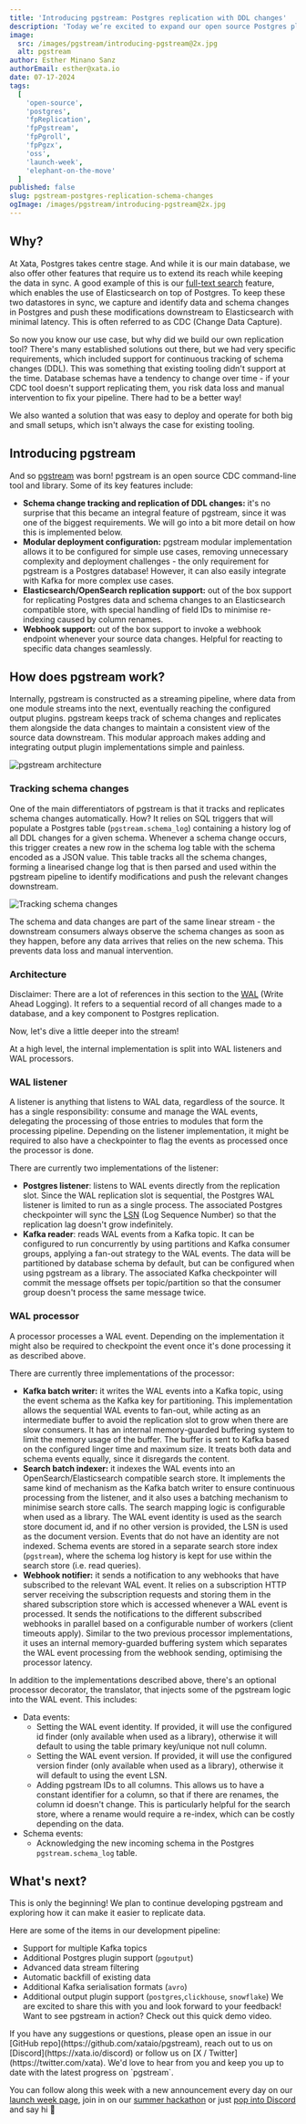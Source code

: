 ```yaml
---
title: 'Introducing pgstream: Postgres replication with DDL changes'
description: 'Today we’re excited to expand our open source Postgres platform with pgstream, a CDC command line tool and library for PostgreSQL with replication support for DDL changes to any provided output.'
image:
  src: /images/pgstream/introducing-pgstream@2x.jpg
  alt: pgstream
author: Esther Minano Sanz
authorEmail: esther@xata.io
date: 07-17-2024
tags:
  [
    'open-source',
    'postgres',
    'fpReplication',
    'fpPgstream',
    'fpPgroll',
    'fpPgzx',
    'oss',
    'launch-week',
    'elephant-on-the-move'
  ]
published: false
slug: pgstream-postgres-replication-schema-changes
ogImage: /images/pgstream/introducing-pgstream@2x.jpg
---
```


## Why?

At Xata, Postgres takes centre stage. And while it is our main database, we also offer other features that require us to extend its reach while keeping the data in sync. A good example of this is our [full-text search](https://xata.io/full-text-search) feature, which enables the use of Elasticsearch on top of Postgres. To keep these two datastores in sync, we capture and identify data and schema changes in Postgres and push these modifications downstream to Elasticsearch with minimal latency. This is often referred to as CDC (Change Data Capture).

So now you know our use case, but why did we build our own replication tool? There's many established solutions out there, but we had very specific requirements, which included support for continuous tracking of schema changes (DDL). This was something that existing tooling didn't support at the time. Database schemas have a tendency to change over time - if your CDC tool doesn't support replicating them, you risk data loss and manual intervention to fix your pipeline. There had to be a better way!

We also wanted a solution that was easy to deploy and operate for both big and small setups, which isn't always the case for existing tooling.

## Introducing pgstream

And so [pgstream](https://github.com/xataio/pgstream) was born! pgstream is an open source CDC command-line tool and library. Some of its key features include:

- **Schema change tracking and replication of DDL changes:** it's no surprise that this became an integral feature of pgstream, since it was one of the biggest requirements. We will go into a bit more detail on how this is implemented below.
- **Modular deployment configuration:** pgstream modular implementation allows it to be configured for simple use cases, removing unnecessary complexity and deployment challenges - the only requirement for pgstream is a Postgres database! However, it can also easily integrate with Kafka for more complex use cases.
- **Elasticsearch/OpenSearch replication support:** out of the box support for replicating Postgres data and schema changes to an Elasticsearch compatible store, with special handling of field IDs to minimise re-indexing caused by column renames.
- **Webhook support:** out of the box support to invoke a webhook endpoint whenever your source data changes. Helpful for reacting to specific data changes seamlessly.

## How does pgstream work?

Internally, pgstream is constructed as a streaming pipeline, where data from one module streams into the next, eventually reaching the configured output plugins. pgstream keeps track of schema changes and replicates them alongside the data changes to maintain a consistent view of the source data downstream. This modular approach makes adding and integrating output plugin implementations simple and painless.

![pgstream architecture](/images/pgstream/pgstream_arch_v1@2x.png)

### Tracking schema changes

One of the main differentiators of pgstream is that it tracks and replicates schema changes automatically. How? It relies on SQL triggers that will populate a Postgres table (`pgstream.schema_log`) containing a history log of all DDL changes for a given schema. Whenever a schema change occurs, this trigger creates a new row in the schema log table with the schema encoded as a JSON value. This table tracks all the schema changes, forming a linearised change log that is then parsed and used within the pgstream pipeline to identify modifications and push the relevant changes downstream.

![Tracking schema changes](/images/pgstream/tracking_schema_changes@2x.png)

The schema and data changes are part of the same linear stream - the downstream consumers always observe the schema changes as soon as they happen, before any data arrives that relies on the new schema. This prevents data loss and manual intervention.

### Architecture

Disclaimer: There are a lot of references in this section to the [WAL](https://www.postgresql.org/docs/current/wal-intro.html) (Write Ahead Logging). It refers to a sequential record of all changes made to a database, and a key component to Postgres replication.

Now, let's dive a little deeper into the stream!

At a high level, the internal implementation is split into WAL listeners and WAL processors.

### WAL listener

A listener is anything that listens to WAL data, regardless of the source. It has a single responsibility: consume and manage the WAL events, delegating the processing of those entries to modules that form the processing pipeline. Depending on the listener implementation, it might be required to also have a checkpointer to flag the events as processed once the processor is done.

There are currently two implementations of the listener:

- **Postgres listener**: listens to WAL events directly from the replication slot. Since the WAL replication slot is sequential, the Postgres WAL listener is limited to run as a single process. The associated Postgres checkpointer will sync the [LSN](https://pgpedia.info/l/LSN-log-sequence-number.html) (Log Sequence Number) so that the replication lag doesn't grow indefinitely.
- **Kafka reader**: reads WAL events from a Kafka topic. It can be configured to run concurrently by using partitions and Kafka consumer groups, applying a fan-out strategy to the WAL events. The data will be partitioned by database schema by default, but can be configured when using pgstream as a library. The associated Kafka checkpointer will commit the message offsets per topic/partition so that the consumer group doesn't process the same message twice.

### WAL processor

A processor processes a WAL event. Depending on the implementation it might also be required to checkpoint the event once it's done processing it as described above.

There are currently three implementations of the processor:

- **Kafka batch writer:** it writes the WAL events into a Kafka topic, using the event schema as the Kafka key for partitioning. This implementation allows the sequential WAL events to fan-out, while acting as an intermediate buffer to avoid the replication slot to grow when there are slow consumers. It has an internal memory-guarded buffering system to limit the memory usage of the buffer. The buffer is sent to Kafka based on the configured linger time and maximum size. It treats both data and schema events equally, since it disregards the content.
- **Search batch indexer:** it indexes the WAL events into an OpenSearch/Elasticsearch compatible search store. It implements the same kind of mechanism as the Kafka batch writer to ensure continuous processing from the listener, and it also uses a batching mechanism to minimise search store calls. The search mapping logic is configurable when used as a library. The WAL event identity is used as the search store document id, and if no other version is provided, the LSN is used as the document version. Events that do not have an identity are not indexed. Schema events are stored in a separate search store index (`pgstream`), where the schema log history is kept for use within the search store (i.e. read queries).
- **Webhook notifier:** it sends a notification to any webhooks that have subscribed to the relevant WAL event. It relies on a subscription HTTP server receiving the subscription requests and storing them in the shared subscription store which is accessed whenever a WAL event is processed. It sends the notifications to the different subscribed webhooks in parallel based on a configurable number of workers (client timeouts apply). Similar to the two previous processor implementations, it uses an internal memory-guarded buffering system which separates the WAL event processing from the webhook sending, optimising the processor latency.

In addition to the implementations described above, there's an optional processor decorator, the translator, that injects some of the pgstream logic into the WAL event. This includes:

- Data events:
  - Setting the WAL event identity. If provided, it will use the configured id finder (only available when used as a library), otherwise it will default to using the table primary key/unique not null column.
  - Setting the WAL event version. If provided, it will use the configured version finder (only available when used as a library), otherwise it will default to using the event LSN.
  - Adding pgstream IDs to all columns. This allows us to have a constant identifier for a column, so that if there are renames, the column id doesn't change. This is particularly helpful for the search store, where a rename would require a re-index, which can be costly depending on the data.
- Schema events:
  - Acknowledging the new incoming schema in the Postgres `pgstream.schema_log` table.

## What's next?

This is only the beginning! We plan to continue developing pgstream and exploring how it can make it easier to replicate data.

Here are some of the items in our development pipeline:

- Support for multiple Kafka topics
- Additional Postgres plugin support (`pgoutput`)
- Advanced data stream filtering
- Automatic backfill of existing data
- Additional Kafka serialisation formats (`avro`)
- Additional output plugin support (`postgres`,`clickhouse`, `snowflake`)
  We are excited to share this with you and look forward to your feedback! Want to see pgstream in action? Check out this quick demo video.

<ArticleVideo platform="youtube" src="https://www.youtube.com/embed/0EvSE7z6p_g?si=4rBeyjJtoCGTJ4VG" />
If you have any suggestions or questions, please open an issue in our [GitHub repo](https://github.com/xataio/pgstream),
reach out to us on [Discord](https://xata.io/discord) or follow us on [X / Twitter](https://twitter.com/xata). We'd love
to hear from you and keep you up to date with the latest progress on `pgstream`.

You can follow along this week with a new announcement every day on our [launch week page](https://xata.io/launch-week-elephant-on-the-move), join in on our [summer hackathon](https://xata.io/blog/summer-launch-pxci-hackathon) or just [pop into Discord](https://xata.io/discord) and say hi 👋
